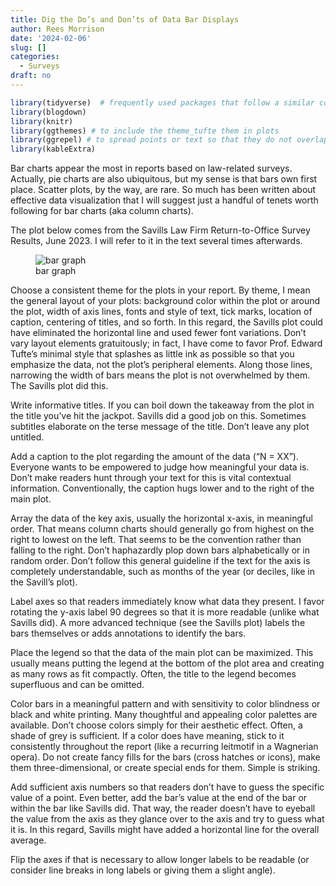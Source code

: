 ```yaml
---
title: Dig the Do’s and Don’ts of Data Bar Displays
author: Rees Morrison
date: '2024-02-06'
slug: []
categories:
  - Surveys
draft: no
---
```


```r
library(tidyverse)  # frequently used packages that follow a similar coding approach
library(blogdown)
library(knitr)
library(ggthemes) # to include the theme_tufte them in plots
library(ggrepel) # to spread points or text so that they do not overlap on a plot
library(kableExtra)
```

Bar charts appear the most in reports based on law-related surveys.  Actually, pie charts are also ubiquitous, but my sense is that bars own first place.  Scatter plots, by the way, are rare.  So much has been written about effective data visualization that I will suggest just a handful of tenets worth following for bar charts (aka column charts).  

The plot below comes from the Savills Law Firm Return-to-Office Survey Results, June 2023.  I will refer to it in the text several times afterwards.

![bar graph](/media/SavillsBarJune2023.png)

Choose a consistent theme for the plots in your report.  By theme, I mean the general layout of your plots: background color within the plot or around the plot, width of axis lines, fonts and style of text, tick marks, location of caption, centering of titles, and so forth.  In this regard, the Savills plot could have eliminated the horizontal line and used fewer font variations.  Don't vary layout elements gratuitously; in fact, I have come to favor Prof. Edward Tufte’s minimal style that splashes as little ink as possible so that you emphasize the data, not the plot’s peripheral elements.  Along those lines, narrowing the width of bars means the plot is not overwhelmed by them.   The Savills plot did this.

Write informative titles. If you can boil down the takeaway from the plot in the title you've hit the jackpot. Savills did a good job on this.  Sometimes subtitles elaborate on the terse message of the title. Don't leave any plot untitled.

Add a caption to the plot regarding the amount of the data (“N = XX”). Everyone wants to be empowered to judge how meaningful your data is. Don't make readers hunt through your text for this is vital contextual information.  Conventionally, the caption hugs lower and to the right of the main plot.

Array the data of the key axis, usually the horizontal x-axis, in meaningful order. That means column charts should generally go from highest on the right to lowest on the left.  That seems to be the convention rather than falling to the right.  Don't haphazardly plop down bars alphabetically or in random order.  Don't follow this general guideline if the text for the axis is completely understandable, such as months of the year (or deciles, like in the Savill’s plot).

Label axes so that readers immediately know what data they present.  I favor rotating the y-axis label 90 degrees so that it is more readable (unlike what Savills did).  A more advanced technique (see the Savills plot) labels the bars themselves or adds annotations to identify the bars.  

Place the legend so that the data of the main plot can be maximized. This usually means putting the legend at the bottom of the plot area and creating as many rows as fit compactly.  Often, the title to the legend becomes superfluous and can be omitted.

Color bars in a meaningful pattern and with sensitivity to color blindness or black and white printing. Many thoughtful and appealing color palettes are available.  Don't choose colors simply for their aesthetic effect.  Often, a shade of grey is sufficient.  If a color does have meaning, stick to it consistently throughout the report (like a recurring leitmotif in a Wagnerian opera). Do not create fancy fills for the bars (cross hatches or icons), make them three-dimensional, or create special ends for them.  Simple is striking.

Add sufficient axis numbers so that readers don’t have to guess the specific value of a point.  Even better, add the bar’s value at the end of the bar or within the bar like Savills did.  That way, the reader doesn’t have to eyeball the value from the axis as they glance over to the axis and try to guess what it is.  In this regard, Savills might have added a horizontal line for the overall average.

Flip the axes if that is necessary to allow longer labels to be readable (or consider line breaks in long labels or giving them a slight angle).  

<!-- End of post -->
